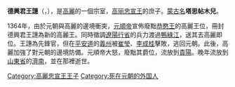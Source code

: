 {{unreferenced|time=2016-11-17T15:27:09+00:00}}
'''德興君王譓'''（{{lang-ko|덕흥군 왕혜}}，{{bd|1314年||1367年||}}），是[[高麗|高麗]]的一個宗室，[[高丽忠宣王|高丽忠宣王]]的庶子。[[蒙古人名|蒙古名]]'''塔思帖木兒'''。

1364年，由於元朝與高麗的邊境衝突，[[元順帝|元順帝]]宣佈廢黜[[高麗恭愍王|恭愍王]]的高麗王位，冊封德興君王譓為新的高麗王。同時徵調[[遼陽行省|遼陽行省]]的兵力渡過[[鴨綠江|鴨綠江]]，送其去高麗即位。王譓為先鋒官，但在[[平安道|平安道]]的[[義州|義州]]被[[崔瑩|崔瑩]]、[[李成桂|李成桂]]擊敗，逃回元朝。此後，高麗加強了對元朝的邊境防備。元順帝大怒，廢黜其爵位，流放到[[貴陽|貴陽]]。晚年流放到[[山東省|山東省]]的[[濟南|濟南]]，並在那裡逝世。

[[Category:高麗忠宣王王子|Category:高麗忠宣王王子]]
[[Category:死在元朝的外国人|Category:死在元朝的外国人]]